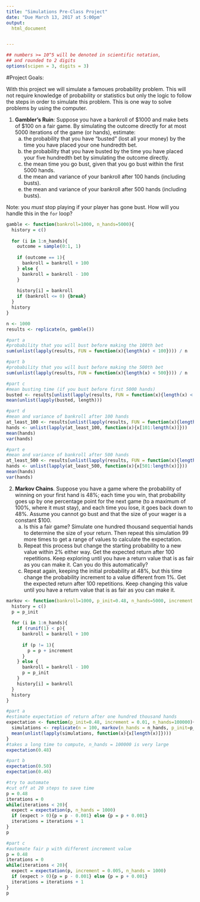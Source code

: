 ```yaml
---
title: "Simulations Pre-Class Project"
date: "Due March 13, 2017 at 5:00pm"
output:
  html_document


---
```


<style type="text/css">
.table {

    width: 80%;
    margin-left:10%; 
    margin-right:10%;
}
</style>
```r
## numbers >= 10^5 will be denoted in scientific notation,
## and rounded to 2 digits
options(scipen = 3, digits = 3)
```




#Project Goals:


With this project we will simulate a famoues probability problem. This will not require knowledge of probability or statistics but only the logic to follow the steps in order to simulate this problem. This is one way to solve problems by using the computer. 

 1. **Gambler's Ruin**: Suppose you have a bankroll of $1000 and make bets of $100 on a fair game. By simulating the outcome directly for at most 5000 iterations of the game (or hands), estimate:
    a. the probability that you have "busted" (lost all your money) by the time you have placed your one hundredth bet. 
    b. the probability that you have busted by the time you have placed your five hundredth bet by simulating the outcome directly. 
    c. the mean time you go bust, given that you go bust within the first 5000 hands.
    d. the mean and variance of your bankroll after 100 hands (including busts).
    e. the mean and variance of your bankroll after 500 hands (including busts).
 
Note: you *must* stop playing if your player has gone bust. How will you handle this in the `for` loop?

```r
gamble <- function(bankroll=1000, n_hands=5000){
  history = c()
  
  for (i in 1:n_hands){
    outcome = sample(0:1, 1)
    
    if (outcome == 1){
      bankroll = bankroll + 100
    } else {
      bankroll = bankroll - 100
    }
    
    history[i] = bankroll
    if (bankroll <= 0) {break}
  }
  history
}

n <- 1000
results <- replicate(n, gamble())

#part a
#probability that you will bust before making the 100th bet
sum(unlist(lapply(results, FUN = function(x){length(x) < 100}))) / n

#part b
#probability that you will bust before making the 500th bet
sum(unlist(lapply(results, FUN = function(x){length(x) < 500}))) / n

#part c
#mean busting time (if you bust before first 5000 hands)
busted <- results[unlist(lapply(results, FUN = function(x){length(x) < n}))]
mean(unlist(lapply(busted, length)))

#part d
#mean and variance of bankroll after 100 hands
at_least_100 <- results[unlist(lapply(results, FUN = function(x){length(x) > 100}))]
hands <- unlist(lapply(at_least_100, function(x){x[101:length(x)]}))
mean(hands)
var(hands)

#part e
#mean and variance of bankroll after 500 hands
at_least_500 <- results[unlist(lapply(results, FUN = function(x){length(x) > 500}))]
hands <- unlist(lapply(at_least_500, function(x){x[501:length(x)]}))
mean(hands)
var(hands)
```


2. **Markov Chains**. Suppose you have a game where the probability of winning on your first hand is 48%; each time you win, that probability goes up by one percentage point for the next game (to a maximum of 100%, where it must stay), and each time you lose, it goes back down to 48%. Assume you cannot go bust and that the size of your wager is a constant $100.
    a. Is this a fair game? Simulate one hundred thousand sequential hands to determine the size of your return. Then repeat this simulation 99 more times to get a range of values to calculate the expectation.
    b. Repeat this process but change the starting probability to a new value within 2% either way. Get the expected return after 100 repetitions. Keep exploring until you have a return value that is as fair as you can make it. Can you do this automatically?
    c. Repeat again, keeping the initial probability at 48%, but this time change the probability increment to a value different from 1%. Get the expected return after 100 repetitions. Keep changing this value until you have a return value that is as fair as you can make it. 

```r
markov <- function(bankroll=1000, p_init=0.48, n_hands=5000, increment = 0.01){
  history = c()
  p = p_init
  
  for (i in 1:n_hands){
    if (runif(1) < p){
      bankroll = bankroll + 100
      
      if (p != 1){
        p = p + increment
      }
    } else {
      bankroll = bankroll - 100
      p = p_init
    }
    history[i] = bankroll
  }
  history
} 

#part a
#estimate expectation of return after one hundred thousand hands
expectation <- function(p_init=0.48, increment = 0.01, n_hands=100000){
  simulations <- replicate(n = 100, markov(n_hands = n_hands, p_init=p_init, increment = increment))
  mean(unlist(lapply(simulations, function(x){x[length(x)]})))
}
#takes a long time to compute, n_hands = 100000 is very large
expectation(0.48)

#part b
expectation(0.50)
expectation(0.46)

#try to automate
#cut off at 20 steps to save time
p = 0.48
iterations = 0
while(iterations < 20){
  expect = expectation(p, n_hands = 1000)
  if (expect > 0){p = p - 0.001} else {p = p + 0.001}
  iterations = iterations + 1
}
p

#part c
#automate fair p with different increment value
p = 0.48
iterations = 0
while(iterations < 20){
  expect = expectation(p, increment = 0.005, n_hands = 1000)
  if (expect > 0){p = p - 0.001} else {p = p + 0.001}
  iterations = iterations + 1
}
p
```

